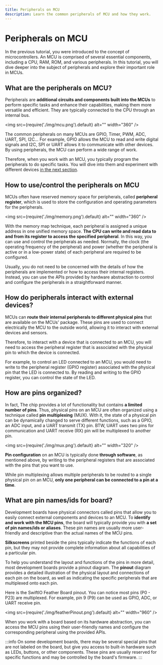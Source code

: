 ```yaml
---
title: Peripherals on MCU
description: Learn the common peripherals of MCU and how they work.
---
```


# Peripherals on MCU


In the previous tutorial, you were introduced to the concept of microcontrollers. An MCU is comprised of several essential components, including a CPU, RAM, ROM, and various peripherals. In this tutorial, you will dive deeper into the subject of peripherals and explore their important role in MCUs.


## What are the peripherals on MCU?

Peripherals are **additional circuits and components built into the MCUs** to perform specific tasks and enhance their capabilities, making them more versatile and efficient. They are typically connected to the CPU through an internal bus.

<img
  src={require('./img/mcu.png').default}
  alt="" width="360"
/>

The common peripherals on many MCUs are GPIO, Timer, PWM, ADC, UART, SPI, I2C... For example, GPIO allows the MCU to read and write digital signals and I2C, SPI or UART allows it to communicate with other devices. By using peripherals, the MCU can perform a wide range of work. 

Therefore, when you work with an MCU, you typically program the peripherals to do specific tasks. You will dive into them and experiment with different devices [in the next section](../peripherals/overview).


## How to use/control the peripherals on MCU

MCUs often have reserved memory space for peripherals, called **peripheral register**, which is used to store the configuration and operating parameters for the peripherals. 

<img
  src={require('./img/memory.png').default}
  alt="" width="360"
/>

With the memory map technique, each peripheral is assigned a unique address in one unified memory space. **The CPU can write and read data to and from its register to access the specified peripheral**. In this way, you can use and control the peripherals as needed. Normally, the clock (the operating frequency of the peripheral) and power (whether the peripheral is active or in a low-power state) of each peripheral are required to be configured. 

Usually, you do not need to be concerned with the details of how the peripherals are implemented or how to access their internal registers. Instead, you can use the APIs provided by hardware abstraction to control and configure the peripherals in a straightforward manner.


## How do peripherals interact with external devices?

MCUs can **route their internal peripherals to different physical pins** that are available on the MCUs' package. These pins are used to connect electrically the MCU to the outside world, allowing it to interact with external devices and sensors.

Therefore, to interact with a device that is connected to an MCU, you will need to access the peripheral register that is associated with the physical pin to which the device is connected.

For example, to control an LED connected to an MCU, you would need to write to the peripheral register (GPIO register) associated with the physical pin that the LED is connected to. By reading and writing to the GPIO register, you can control the state of the LED.


## How are pins organized?

In fact, The chip provides a lot of functionality but contains **a limited number of pins**. Thus, physical pins on an MCU are often organized using a technique called **pin multiplexing** (MUX). With it, the state of a physical pin can be dynamically changed to serve different functions, such as a GPIO, an ADC input, and a UART transmit (TX) pin. BTW, UART uses two pins for communication and UART receive (RX) pin will be multiplexed to another pin.

<img
  src={require('./img/mux.png').default}
  alt="" width="320"
/>

**Pin configuration** on an MCU is typically done **through software**, as mentioned above, by writing to the peripheral registers that are associated with the pins that you want to use. 

While pin multiplexing allows multiple peripherals to be routed to a single physical pin on an MCU, **only one peripheral can be connected to a pin at a time**.


## What are pin names/ids for board?

Development boards have physical connectors called pins that allow you to easily connect external components and devices to an MCU. To **identify and work with the MCU pins**, the board will typically provide you with **a set of pin names/ids or aliases**. These pin names are usually more user-friendly and descriptive than the actual names of the MCU pins. 

**Silkscreens** printed beside the pins typically indicate the functions of each pin, but they may not provide complete information about all capabilities of a particular pin.

To help you understand the layout and functions of the pins in more detail, most development boards provide a pinout diagram. The **pinout** diagram provides a detailed illustration of the physical layout and connections of each pin on the board, as well as indicating the specific peripherals that are multiplexed onto each pin.

Here is the SwiftIO Feather Board pinout. You can notice most pins (P0 - P23) are multiplexed. For example, pin 9 (P9) can be used as GPIO, ADC, or UART receive pin.

<img
  src={require('./img/featherPinout.png').default}
  alt="" width="960"
/>


When you work with a board based on its hardware abstraction, you can access the MCU pins using their user-friendly names and configure the corresponding peripheral using the provided APIs.

:::info
On some development boards, there may be several special pins that are not labeled on the board, but give you access to built-in hardware such as LEDs, buttons, or other components. These pins are usually reserved for specific functions and may be controlled by the board's firmware.
:::

